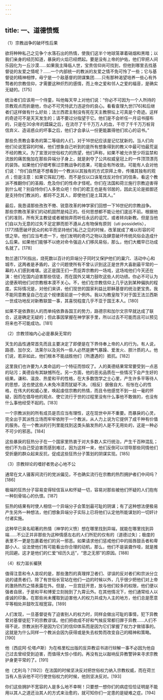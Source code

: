 ```yaml
---
---
---
```

title: 一、道德愤慨
---




（1）宗教战争的破坏性后果

欲将种种私己之见争个水落石出的热情，使我们这半个地球笼罩着硝烟和黑暗；以我们亲身的经历知道，暴戾的火焰已经燃起。要是没有上帝的护佑，他们早把人间乐园化为一丘沙漠……如果我主降临人世，宝贵信仰尚可找到，但他到哪里去找基督徒的友爱之情呢？……一个内部统一的教派的友爱之情不免可怜了一些；它与基督徒的精神相悖，毋宁是一个敌基督的阴谋集团……只有那种渴望培养一些心有外骛者的宗教信仰，才需要这种炽烈的感情，而上帝之爱和邻人之爱的福音，是确实无疑的。[175]

统治者们应该用一个侍童，叫他每天早上对他们说：“你必不可因为一个人所持的宗教观点而折磨他，你必不可凭恃武力违逆你的良心。看看查理九世[176]和后继者们这样做有什么好处；法兰西君主制没有死在天主教祭坛上可真是个奇迹。这样的奇迹可不是天天发生的；请不要过分指望于它。他们是不会听任一月诏书摆布的，只是在30余年的蹂躏之后，在流尽了千千万万人的血，干尽了千千万万桩背信弃义、造谣惑众的坏事之后，他们才会承认一份更能赢得他们欢心的诏书。”

那些负责教会事务的第二等级的人们，对于16世纪应该是记忆犹新的。当人们向他们论说宽容的时候，他们想象自己听到的是所有想象得到的教义中最可怕最荒诞不经的教义。为了宣泄对世俗权力的热望，他们声称，如果不被允许至少将监禁和流放的痛苦施加在那些异端分子身上，就是剥夺了公共权威皇冠上的一件顶顶漂亮的装饰。如果他们仔细考察过宗教战争的恶果，可能会有所收敛。可能有人会对他们说：“你们自然是不想看到一个教派以其独有的方式崇拜上帝，传播其独有的观点；但是注意：如果它挥起刀枪、而不是仅以口诛笔伐反对你们的信条，看这个教派不推翻你们的圣殿、危及你们的性命才怪呢。你们在法国和荷兰施行宗教迫害得到什么呢？别自恃你们人多势众吧！你们的君王也是有邻居的，因此无论是抵御还是支持你们教派的，都将不乏其人，即使他们是土耳其人。”

最后，我恳请那些孜孜不倦、锐意改革的神学家们回想一下16世纪的宗教战争。那些宗教改革家们的动机固然是纯正的。任何思想都不能让他们逡巡不前。根据他们的准则，所有天主教徒或者被抛弃而听任永远的诅咒，或者转向新教。但是当他们自以为无意的过失不足定罪而拒不遵从占有物保有原则（uti possidetis），[177]情愿破坏民众的和平而坚持他们私己之见的时候，改革就成了难以形容的可恨之举。他们应当考虑一下，他们发明的奇巧之物以及肆意破坏传统风俗会造成什么后果。如果他们能够不以绝对命令强迫人们移风易俗，那么，他们大概早已功成名就了。[178]

勃兰道[179]指出，烧死数以百计的异端分子同时又保护他们的巢穴、活动中心和城市，这两者是矛盾的，这个问题使所有不曾认识到这正是世界大喜剧最平常的一幕的人们感到难堪。这正是国王们一贯捉弄宗教的一场戏，这场戏他们今天还在演：他们在国内迫害那些信徒，而在国外又竭力鼓吹这些人的功绩。你必不可认为这便表明他们对宗教根本漠不关心。不，他们在宗教信仰上几乎达到某种偏执的程度。实际情况是，对他们来讲，他们现世的国家利益比耶稣基督的统治更宝贵。我不能同意教皇自己在这个规律面前是一个例外。我以为教皇陛下对于国王法兰西斯一世成功地反对新教联盟一事，其喜悦程度几乎不亚于国王本人。[180]

如果不是依靠别人的而单纯依靠各国王的势力，路德宗和加尔文宗早就达成了联合，这是确定无疑的；但此事因掌握在神学家手里，所以过去不可能而且可以预见将来也不可能成功。[181]

（2）宗教领袖内心必是暴戾无常的

天生的品性通常首先而且主要决定了即便是在下界侍奉上帝的人的行为。有人说，路德、加尔文、法莱尔以及另外一些人必然是脾气暴躁、爱发火、胆汁质的人。他们说，若非如此，他们根本不能战胜他们〔所遭遇的〕抵抗。[182]

这里我们也许要为人类命运的一个特征而惊叹了。人的美德结果常常要受到一点恶的玷污；美德自有其缺憾所在。另一方面，他的恶劣品质在一些情况下会产生好的结果。谦和、温良、热爱和平的性格，在大多数饱学之士心里，产生许多平等待人的思想，这也使这些人未免冷漠而犹疑不决。〔相反〕倨傲自大、衔怅在心的性格，在伟大的权威心里，唤起虔信宗教的热情，而且令他感觉不到一丝一毫的怀疑，因而在倡导他的观点、使它流行于世的过程里没有什么事他不敢做的，也没有什么事他经受不起的。[183]

一个宗教派别的所有成员是否应当有理性，这在现世中并不重要。而暴戾的心灵，完全出于其派性立场而牢牢依附于一个教派，从人力上说为它提供了成千种有价值的服务。在一个教派的行列里能找到这类头脑发热的人是不无用处的，这是一种必不可少的邪恶。[184]

这些暴戾的狂热分子在一个国家里热衷于对大多数人实行统治，产生千百种混乱；他们不为自己受迫害而感到难过，因为这样一来，他们反倒可以领导那些同情他们受折磨的群众起来反抗，促成这些狂热分子策划的阴谋实现。[185]

（3）宗教辩论的嗜好者势必心地不公

通常在文人骚客间流行的党派偏见，不也确实流行在宗教的热烈拥护者们中间吗？[186]

极端的狂热分子容易变得轻信盲从和怀疑一切，容易对那些被他们怀疑的人们抱有一种刻骨铭心的仇恨。[187]

狂热的结果有时使人相信一个异端分子会策划最可耻的阴谋；有了这种想法便极易产生另外一种想法，他们想象异端分子实际上已将他们认定他所能谋划的一切奸计付诸实施。

这种早已臭名昭著的热情〔神学的义愤〕想在哪里找到异端，就能在哪里找到异端……不公正并非那些为这种情感左右的人们所犯的仅有的〔道德过失〕；极度的表里不一更是包裹着他们的另一邪恶。如果请求他们惩戒他们中的摇唇鼓舌者和卑鄙小人、设法使他们有可能看出你合理的动机，那么，他们不是装聋作哑，就是推托回避。这才是他们的仁爱“经历久远”，“思之无邪”的原因。[188]

（4）权力滋长褊狭

值得注意和令人哀叹的是，那些激烈的真理捍卫者们、谬误的反对者们和宗派分立说的谴责者们，除了有世俗长官站在他们一边的时候以外，几乎很少把他们对上帝的激扬热烈之情表露在外。但是，一旦宫廷开恩，放与他们较多的权限，他们便以强者自居，于是和平和博爱立刻抛到了九霄云外。在其他情况下，他们通常给人以虔诚的印象。在那些尚未攫取到迫害他人的权力并成为人主的地方，他们总是愿意平等相处并鼓吹互相宽容。[189]

人们发现，一旦基督徒有了迫害别人的权力时，同样会做出可耻的事情，犯下异教曾对基督徒犯下的宗教谬误。他们把收成不好和气候反常都归罪于异教……人们不得不说，宗教派别不是因为它们的信仰体系而是因为它们掌握了权力才做错事的。这就是为什么同样一个教派会因为获得或是失去权势而改变自己的精神和策略。[190]

他〔西庇阿·伦塔卢斯〕为在格里松出版的反异教诏书进行辩解一事不必因为他自己过去曾经受到迫害，而值得大惊小怪的。再没有比以敲响反异教警钟来寻求宗教护身更平常的了。[191]

他（尤利乌？[192]）在法国的时候坚决反对把世俗权力纳入宗教权威，而在荷兰当有人告诉他不可行使世俗权力的时候，他则坚决反对。[193]

你们这些拥护不宽容的人是多么地不幸啊！只要想一想你们的病症恰恰证明是不能用以其人之道还治其人的方式来治愈的，就可知你们一定患的是疑难之症。[194]